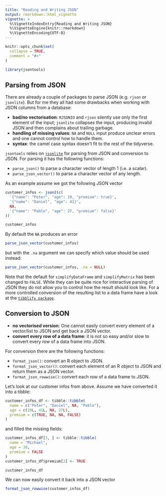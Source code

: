 ```yaml
---
title: "Reading and Writing JSON"
output: rmarkdown::html_vignette
vignette: >
  %\VignetteIndexEntry{Reading and Writing JSON}
  %\VignetteEngine{knitr::rmarkdown}
  %\VignetteEncoding{UTF-8}
---
```


```r
knitr::opts_chunk$set(
  collapse = TRUE,
  comment = "#>"
)
```

```r
library(jsontools)
```

## Parsing from JSON

There are already a couple of packages to parse JSON (e.g. `rjson` or `jsonlite`). But for me they all had some drawbacks when working with JSON columns from a database:

* **bad/no vectorisation**: `RJSONIO` and `rjson` silently use only the first element of the input; `jsonlite` collapses the input, producing invalid JSON and then complains about trailing garbage.
* **handling of missing values**: `NA` and `NULL` input produce unclear errors and one cannot control how to handle them.
* **syntax**: the camel case syntax doesn't fit to the rest of the tidyverse.

`jsontools` relies on [`jsonlite`](https://cran.r-project.org/package=jsonlite) for parsing from JSON and conversion to JSON. For parsing it has the following functions:

* `parse_json()` to parse a character vector of length 1 (i.e. a scalar).
* `parse_json_vector()` to parse a character vector of any length.

As an example assume we got the following JSON vector

```r
customer_infos <- json2(c(
  '{"name": "Peter", "age": 19, "premium": true}',
  '{"name": "Daniel", "age": 41}',
  NA,
  '{"name": "Pablo", "age": 27, "premium": false}'
))

customer_infos
```

By default the `NA` produces an error

```r
parse_json_vector(customer_infos)
```

but with the `.na` argument we can specify which value should be used instead:

```r
parse_json_vector(customer_infos, .na = NULL)
```

Note that the default for `simplifyDataFrame` and `simplifyMatrix` has been changed to `FALSE`.
While they can be quite nice for interactive parsing of JSON they do not allow you to control how the result should look like.
For a more controlled conversion of the resulting list to a data frame have a look at the [`tibblify package`](https://cran.r-project.org/package=tibblify).


## Conversion to JSON

* **no vectorised version**: One cannot easily convert every element of a vector/list to JSON and get back a JSON vector.
* **convert every row of a data frame**: it is not so easy and/or slow to convert every row of a data frame into JSON.

For conversion there are the following functions:

* `format_json()`: convert an R object to JSON.
* `format_json_vector()`: convert each element of an R object to JSON and return them as a JSON vector.
* `format_json_rowwise()`: convert each row of a data frame to JSON.

Let's look at our customer infos from above. Assume we have converted it into a tibble:

```r
customer_infos_df <- tibble::tibble(
  name = c("Peter", "Daniel", NA, "Pablo"),
  age = c(19L, 41L, NA, 27L),
  premium = c(TRUE, NA, NA, FALSE)
)
```

and filled the missing fields:

```r
customer_infos_df[3, ] <- tibble::tibble(
  name = "Michael",
  age = 38,
  premium = FALSE
)
customer_infos_df$premium[2] <- TRUE

customer_infos_df
```

We can now easily convert it back into a JSON vector

```r
format_json_rowwise(customer_infos_df)
```
